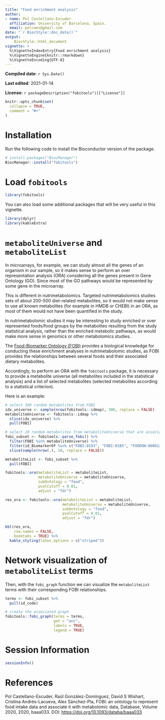 ```yaml
---
title: "Food enrichment analysis"
author: 
- name: Pol Castellano-Escuder
  affiliation: University of Barcelona, Spain.
  email: polcaes@gmail.com
date: "`r BiocStyle::doc_date()`"
output: 
    BiocStyle::html_document
vignette: >
  %\VignetteIndexEntry{Food enrichment analysis}
  %\VignetteEngine{knitr::rmarkdown}
  %\VignetteEncoding{UTF-8}
---
```


**Compiled date**: `r Sys.Date()`

**Last edited**: 2021-01-14

**License**: `r packageDescription("fobitools")[["License"]]`

```r
knitr::opts_chunk$set(
  collapse = TRUE,
  comment = "#>"
)
```

# Installation

Run the following code to install the Bioconductor version of the package.        

```r
# install.packages("BiocManager")
BiocManager::install("fobitools")
```

# Load `fobitools` 

```r
library(fobitools)
```

You can also load some additional packages that will be very useful in this vignette.   

```r
library(dplyr)
library(kableExtra)
```

# `metaboliteUniverse` and `metaboliteList`

In microarrays, for example, we can study almost all the genes of an organism in our sample, so it makes sense to perform an over representation analysis (ORA) considering all the genes present in Gene Ontology (GO). Since most of the GO pathways would be represented by some gene in the microarray.      

This is different in nutrimetabolomics. Targeted nutrimetabolomics studies sets of about 200-500 diet-related metabolites, so it would not make sense to use all known metabolites (for example in HMDB or CHEBI) in an ORA, as most of them would not have been quantified in the study.     

In nutrimetabolomic studies it may be interesting to study enriched or over represented foods/food groups by the metabolites resulting from the study statistical analysis, rather than the enriched metabolic pathways, as would make more sense in genomics or other metabolomics studies.     

The [Food-Biomarker Ontology (FOBI)](https://academic.oup.com/database/article/doi/10.1093/databa/baaa033/5857401) provides a biological knowledge for conducting these enrichment analyses in nutrimetabolomic studies, as FOBI provides the relationships between several foods and their associated dietary metabolites.        

Accordingly, to perform an ORA with the `fobitools` package, it is necessary to provide a metabolite universe (all metabolites included in the statistical analysis) and a list of selected metabolites (selected metabolites according to a statistical criterion).      

Here is an example:       

```r
# select 300 random metabolites from FOBI
idx_universe <- sample(nrow(fobitools::idmap), 300, replace = FALSE)
metaboliteUniverse <- fobitools::idmap %>%
  slice(idx_universe) %>%
  pull(FOBI)

# select 10 random metabolites from metaboliteUniverse that are associated with 'Red meat' (FOBI:0193), 'Lean meat' (FOBI:0185) , 'egg food product' (FOODON:00001274), or 'grape (whole, raw)' (FOODON:03301702)
fobi_subset <- fobitools::parse_fobi() %>%
  filter(FOBI %in% metaboliteUniverse) %>%
  filter(id_BiomarkerOf %in% c("FOBI:0193", "FOBI:0185", "FOODON:00001274", "FOODON:03301702")) %>%
  slice(sample(nrow(.), 10, replace = FALSE))

metaboliteList <- fobi_subset %>%
  pull(FOBI)
```

```r
fobitools::ora(metaboliteList = metaboliteList, 
               metaboliteUniverse = metaboliteUniverse, 
               subOntology = "food", 
               pvalCutoff = 0.01, 
               adjust = "fdr")
```

```r
res_ora <- fobitools::ora(metaboliteList = metaboliteList, 
                          metaboliteUniverse = metaboliteUniverse, 
                          subOntology = "food", 
                          pvalCutoff = 0.01, 
                          adjust = "fdr")
```

```r
kbl(res_ora, 
    row.names = FALSE,
    booktabs = TRUE) %>%
  kable_styling(latex_options = c("striped"))
```

# Network visualization of `metaboliteList` terms

Then, with the `fobi_graph` function we can visualize the `metaboliteList` terms with their corresponding FOBI relationships.           

```r
terms <- fobi_subset %>%
  pull(id_code)

# create the associated graph
fobitools::fobi_graph(terms = terms, 
                      get = "anc",
                      labels = TRUE,
                      legend = TRUE)
```

# Session Information

```r
sessionInfo()
```

# References

Pol Castellano-Escuder, Raúl González-Domínguez, David S Wishart, Cristina Andrés-Lacueva, Alex Sánchez-Pla, FOBI: an ontology to represent food intake data and associate it with metabolomic data, Database, Volume 2020, 2020, baaa033. DOI: [https://doi.org/10.1093/databa/baaa033](https://doi.org/10.1093/databa/baaa033)

